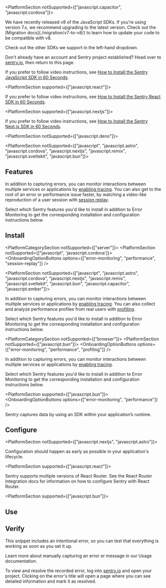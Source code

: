 <PlatformContent includePath="getting-started-primer" />

<PlatformSection notSupported={["javascript.capacitor", "javascript.cordova"]}>

<Note>
  We have recently released v8 of the JavaScript SDKs. If you're using version
  7.x, we recommend upgrading to the latest version. Check out the [Migration
  docs](./migration/v7-to-v8/)
  to learn how to update your code to be compatible with v8.
</Note>

</PlatformSection>

<PlatformSection noGuides>

<Alert level="info" title="Using a framework?">

Check out the other SDKs we support in the left-hand dropdown.

</Alert>

</PlatformSection>

Don't already have an account and Sentry project established? Head over to [sentry.io](https://sentry.io/signup/), then return to this page.

<PlatformSection noGuides>

If you prefer to follow video instructions, see [How to Install the Sentry JavaScript SDK in 60 Seconds](https://vimeo.com/899367471).

</PlatformSection>

<PlatformSection supported={["javascript.react"]}>

If you prefer to follow video instructions, see [How to Install the Sentry React SDK in 60 Seconds](https://vimeo.com/899368791).

</PlatformSection>

<PlatformSection supported={["javascript.nextjs"]}>

If you prefer to follow video instructions, see [How to Install the Sentry Next.js SDK in 60 Seconds](https://vimeo.com/899368048).

</PlatformSection>

<PlatformSection notSupported={["javascript.deno"]}>

<PlatformSection notSupported={["javascript", "javascript.astro", "javascript.cordova", "javascript.nextjs", "javascript.remix", "javascript.sveltekit", "javascript.bun"]}>

## Features

In addition to capturing errors, you can monitor interactions between multiple services or applications by [enabling tracing](/concepts/key-terms/tracing/). You can also get to the root of an error or performance issue faster, by watching a video-like reproduction of a user session with [session replay](/product/explore/session-replay/web/getting-started/).

Select which Sentry features you'd like to install in addition to Error Monitoring to get the corresponding installation and configuration instructions below.

</PlatformSection>

## Install

<PlatformCategorySection notSupported={["server"]}>
  <PlatformSection notSupported={["javascript", 'javascript.cordova']}>
    <OnboardingOptionButtons
      options={["error-monitoring", "performance", "session-replay"]}
    />
  </PlatformSection>
</PlatformCategorySection>

<PlatformSection notSupported={["javascript", "javascript.astro", "javascript.cordova", "javascript.nextjs", "javascript.remix", "javascript.sveltekit", "javascript.bun", "javascript.capacitor", "javascript.ember"]}>

In addition to capturing errors, you can monitor interactions between multiple services or applications by [enabling tracing](/concepts/key-terms/tracing/). You can also collect and analyze performance profiles from real users with [profiling](/product/explore/profiling/).

Select which Sentry features you'd like to install in addition to Error Monitoring to get the corresponding installation and configuration instructions below.

</PlatformSection>

<PlatformCategorySection notSupported={["browser"]}>
  <PlatformSection notSupported={["javascript.bun"]}>
    <OnboardingOptionButtons
      options={["error-monitoring", "performance", "profiling"]}
    />
  </PlatformSection>

  In addition to capturing errors, you can monitor interactions between multiple services or applications by [enabling tracing](/concepts/key-terms/tracing/).

  Select which Sentry features you'd like to install in addition to Error Monitoring to get the corresponding installation and configuration instructions below.

  <PlatformSection supported={["javascript.bun"]}>
    <OnboardingOptionButtons options={["error-monitoring", "performance"]} />
  </PlatformSection>
</PlatformCategorySection>

Sentry captures data by using an SDK within your application’s runtime.

<PlatformContent includePath="getting-started-install" />

</PlatformSection>

## Configure

<PlatformSection notSupported={["javascript.nextjs", "javascript.astro"]}>

Configuration should happen as early as possible in your application's lifecycle.

</PlatformSection>

<PlatformSection supported={["javascript.react"]}>

Sentry supports multiple versions of React Router. See the <PlatformLink to="/configuration/integrations/react-router/">React Router Integration</PlatformLink> docs for information on how to configure Sentry with React Router.

</PlatformSection>

<PlatformContent includePath="getting-started-config" />

<PlatformContent includePath="getting-started-sourcemaps" />

<PlatformSection supported={["javascript.bun"]}>

  ## Use

  <PlatformContent includePath="getting-started-use" />

</PlatformSection>


## Verify

This snippet includes an intentional error, so you can test that everything is working as soon as you set it up.

<PlatformContent includePath="getting-started-verify" />

<Note>

Learn more about manually capturing an error or message in our <PlatformLink to="/usage/">Usage documentation</PlatformLink>.

</Note>

To view and resolve the recorded error, log into [sentry.io](https://sentry.io) and open your project. Clicking on the error's title will open a page where you can see detailed information and mark it as resolved.
